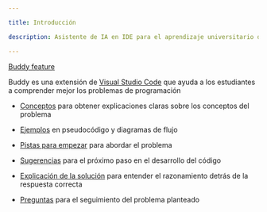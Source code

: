 ```yaml
---

title: Introducción

description: Asistente de IA en IDE para el aprendizaje universitario de programación básica

---
```


[Buddy feature](/images/features.png)

Buddy es una extensión de [Visual Studio Code](https://marketplace.visualstudio.com/items?itemName=dprol.BuddyAI) que ayuda a los estudiantes a comprender mejor los problemas de programación

- [Conceptos](essentials/conceptos.mdx) para obtener explicaciones claras sobre los conceptos del problema

- [Ejemplos](essentials/ejemplos.mdx) en pseudocódigo y diagramas de flujo

- [Pistas para empezar](essentials/pistas.mdx) para abordar el problema

- [Sugerencias](essentials/next.mdx) para el próximo paso en el desarrollo del código

- [Explicación de la solución](essentials/solucion.mdx) para entender el razonamiento detrás de la respuesta correcta

- [Preguntas](essentials/next.mdx) para el seguimiento del problema planteado